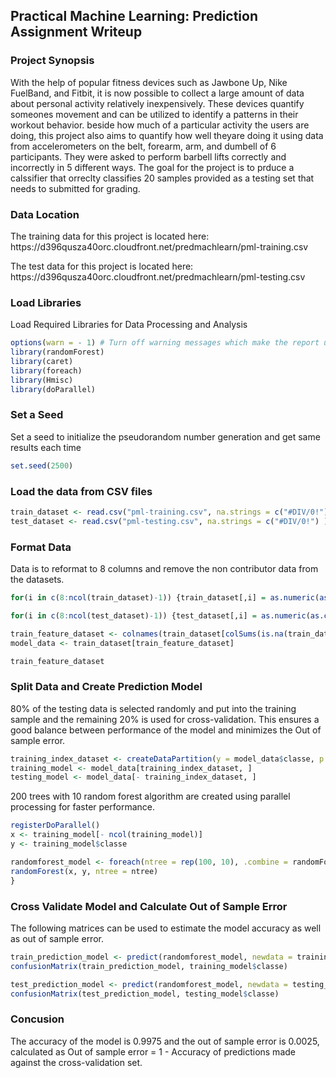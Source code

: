 ## Practical Machine Learning: Prediction Assignment Writeup

### Project Synopsis

With the help of popular fitness devices such as Jawbone Up, Nike FuelBand, and Fitbit, it is now possible to collect a large amount of data about personal activity relatively inexpensively. These devices quantify someones movement and can be utilized to identify a patterns in their workout behavior. beside how much of a particular activity the users are doing, this project also aims to quantify how well theyare doing it using data from accelerometers on the belt, forearm, arm, and dumbell of 6 participants. They were asked to perform barbell lifts correctly and incorrectly in 5 different ways. The goal for the project is to prduce a calssifier that orreclty classifies 20 samples provided as a testing set that needs to submitted for grading.

### Data Location

The training data for this project is located here: https://d396qusza40orc.cloudfront.net/predmachlearn/pml-training.csv

The test data for this project is located here: https://d396qusza40orc.cloudfront.net/predmachlearn/pml-testing.csv

### Load Libraries

Load Required Libraries for Data Processing and Analysis

```r
options(warn = - 1) # Turn off warning messages which make the report unusually  lengthy
library(randomForest)
library(caret)
library(foreach)
library(Hmisc)
library(doParallel)
```

### Set a Seed

Set a seed to initialize the pseudorandom number generation and get same results each time

```r
set.seed(2500)
```

### Load the data from CSV files

```r
train_dataset <- read.csv("pml-training.csv", na.strings = c("#DIV/0!") )
test_dataset <- read.csv("pml-testing.csv", na.strings = c("#DIV/0!") )
```

### Format Data

Data is to reformat to 8 columns and remove the non contributor data from the datasets.

```r
for(i in c(8:ncol(train_dataset)-1)) {train_dataset[,i] = as.numeric(as.character(train_dataset[,i]))}

for(i in c(8:ncol(test_dataset)-1)) {test_dataset[,i] = as.numeric(as.character(test_dataset[,i]))}

train_feature_dataset <- colnames(train_dataset[colSums(is.na(train_dataset)) == 0])[- (1:7)]
model_data <- train_dataset[train_feature_dataset]

train_feature_dataset
```

### Split Data and Create Prediction Model

80% of the testing data is selected randomly and put into the training sample and the remaining 20% is used for cross-validation. This ensures a good balance between performance of the model and minimizes the Out of sample error.

```r
training_index_dataset <- createDataPartition(y = model_data$classe, p = 0.8, list = FALSE )
training_model <- model_data[training_index_dataset, ]
testing_model <- model_data[- training_index_dataset, ]
```

200 trees with 10 random forest algorithm are created using parallel processing for faster performance.

```r
registerDoParallel()
x <- training_model[- ncol(training_model)]
y <- training_model$classe

randomforest_model <- foreach(ntree = rep(100, 10), .combine = randomForest::combine, .packages = 'randomForest') %dopar% {
randomForest(x, y, ntree = ntree) 
}
```

### Cross Validate Model and Calculate Out of Sample Error

The following matrices can be used to estimate the model accuracy as well as out of sample error.

```r
train_prediction_model <- predict(randomforest_model, newdata = training_model)
confusionMatrix(train_prediction_model, training_model$classe)

test_prediction_model <- predict(randomforest_model, newdata = testing_model)
confusionMatrix(test_prediction_model, testing_model$classe)

```

### Concusion

The accuracy of the model is 0.9975 and the out of sample error is 0.0025, calculated as Out of sample error = 1 - Accuracy of predictions made against the cross-validation set.